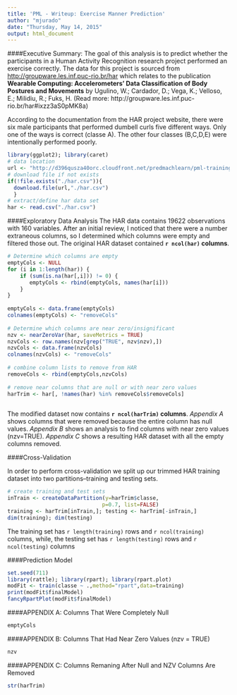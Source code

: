 ```yaml
---
title: 'PML - Writeup: Exercise Manner Prediction'
author: "mjurado"
date: "Thursday, May 14, 2015"
output: html_document
---
```

####Executive Summary:
The goal of this analysis is to predict whether the participants in a Human Activity Recognition research project performed an exercise correctly.  The data for this project is sourced from [http://groupware.les.inf.puc-rio.br/har](http://groupware.les.inf.puc-rio.br/har) which relates to the publication **Wearable Computing: Accelerometers' Data Classification of Body Postures and Movements** by Ugulino, W.; Cardador, D.; Vega, K.; Velloso, E.; Milidiu, R.; Fuks, H.
(Read more: http://groupware.les.inf.puc-rio.br/har#ixzz3aS0pMK8a)
 
According to the documentation from the HAR project website, there were six male participants that performed dumbell curls five different ways.  Only one of the ways is correct (classe A).  The other four classes (B,C,D,E) were intentionally performed poorly.
 
 
```r
library(ggplot2); library(caret)
# data location
url <- "http://d396qusza40orc.cloudfront.net/predmachlearn/pml-training.csv"
# download file if not exists
if(!file.exists("./har.csv")){
  download.file(url,"./har.csv")
  }
# extract/define har data set
har <- read.csv("./har.csv")
```
 
####Exploratory Data Analysis
The HAR data contains 19622 observations with 160 variables.  After an initial review, I noticed that there were a number extraneous columns, so I determined which columns were empty and filtered those out.  The original HAR dataset contained **`r ncol(har)` columns**. 
 
```r
# Determine which columns are empty
emptyCols <- NULL
for (i in 1:length(har)) {
    if (sum(is.na(har[,i])) != 0) {
       emptyCols <- rbind(emptyCols, names(har[i]))
    } 
}
 
emptyCols <- data.frame(emptyCols)
colnames(emptyCols) <- "removeCols"
 
# Determine which columns are near zero/insignificant
nzv <- nearZeroVar(har, saveMetrics = TRUE)
nzvCols <- row.names(nzv[grep("TRUE", nzv$nzv),])
nzvCols <- data.frame(nzvCols)
colnames(nzvCols) <- "removeCols"
 
# combine column lists to remove from HAR
removeCols <- rbind(emptyCols,nzvCols)
 
# remove near columns that are null or with near zero values
harTrim <- har[, !names(har) %in% removeCols$removeCols]
 
```
The modified dataset now contains **`r ncol(harTrim)` columns**.  _Appendix A_ shows columns that were removed because the entire column has null values.  _Appendix B_ shows an analysis to find columns with near zero values (nzv=TRUE).  _Appendix C_ shows a resulting HAR dataset with all the empty columns removed.
 
####Cross-Validation

In order to perform cross-validation we split up our trimmed HAR training dataset into two partitions--training and testing sets.  
```r
# create training and test sets
inTrain <- createDataPartition(y=harTrim$classe,
                              p=0.7, list=FALSE)
training <- harTrim[inTrain,]; testing <- harTrim[-inTrain,]
dim(training); dim(testing)
```
The training set has `r length(training)` rows and `r ncol(training)` columns, while, the testing set has `r length(testing)` rows and `r ncol(testing)` columns

####Prediction Model

```r
set.seed(711)
library(rattle); library(rpart); library(rpart.plot)
modFit <- train(classe ~ .,method="rpart",data=training)
print(modFit$finalModel)
fancyRpartPlot(modFit$finalModel)
```

####APPENDIX A: Columns That Were Completely Null
```r
emptyCols
```
####APPENDIX B: Columns That Had Near Zero Values (nzv = TRUE)
```r
nzv
```
####APPENDIX C: Columns Remaning After Null and NZV Columns Are Removed
```r
str(harTrim)
```